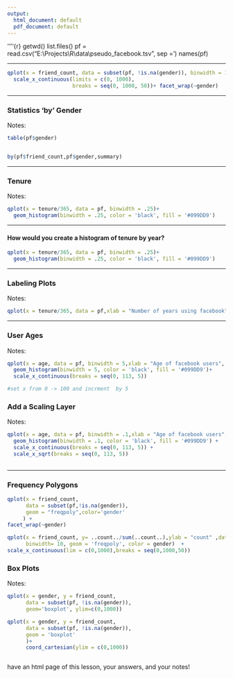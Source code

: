 ```yaml
---
output:
  html_document: default
  pdf_document: default
---
```



''''{r}
getwd()
list.files()
pf = read.csv("E:\\Projects\\R\\data\\pseudo_facebook.tsv", sep = '\t')
names(pf)
  

***

```r

qplot(x = friend_count, data = subset(pf, !is.na(gender)), binwidth = 10) +
  scale_x_continuous(limits = c(0, 1000),
                     breaks = seq(0, 1000, 50))+ facet_wrap(~gender)

```

***

### Statistics 'by' Gender
Notes:

```r
table(pf$gender)


by(pf$friend_count,pf$gender,summary)

```



***

### Tenure
Notes:

```r

qplot(x = tenure/365, data = pf, binwidth = .25)+
  geom_histogram(binwidth = .25, color = 'black', fill = '#099DD9')

```

***

#### How would you create a histogram of tenure by year?

```r
qplot(x = tenure/365, data = pf, binwidth = .25)+
  geom_histogram(binwidth = .25, color = 'black', fill = '#099DD9')
```

***

### Labeling Plots
Notes:

```r
qplot(x = tenure/365, data = pf,xlab = "Number of years using facebook", ylab = "Number of users in sample")


```

***

### User Ages
Notes:

```r
qplot(x = age, data = pf, binwidth = 5,xlab = "Age of facebook users", ylab = "Number of users in sample")+
  geom_histogram(binwidth = 5, color = 'black', fill = '#099DD9')+
  scale_x_continuous(breaks = seq(0, 113, 5))

#set x from 0 -> 100 and incrment  by 5
```



### Add a Scaling Layer
Notes:

```r
qplot(x = age, data = pf, binwidth = .1,xlab = "Age of facebook users", ylab = "Number of users in sample") +
  geom_histogram(binwidth = .1, color = 'black', fill = '#099DD9') +
  scale_x_continuous(breaks = seq(0, 113, 5)) +
  scale_x_sqrt(breaks = seq(0, 113, 5))
  


```

***


### Frequency Polygons

```r

qplot(x = friend_count,
      data = subset(pf,!is.na(gender)),
      geom = "freqpoly",color='gender'
     ) +
facet_wrap(~gender)

qplot(x = friend_count, y= ..count../sum(..count..),ylab = "count" ,data = subset(pf, !is.na(gender)),
      binwidth= 10, geom = 'freqpoly', color = gender)  +
scale_x_continuous(lim = c(0,1000),breaks = seq(0,1000,50))
```



### Box Plots
Notes:

```r

qplot(x = gender, y = friend_count, 
      data = subset(pf, !is.na(gender)), 
      geom='boxplot', ylim=c(0,1000))

qplot(x = gender, y = friend_count,
      data = subset(pf, !is.na(gender)),
      geom = 'boxplot'
      )+
      coord_cartesian(ylim = c(0,1000))



```

have an html
page of this lesson, your answers, and your notes!